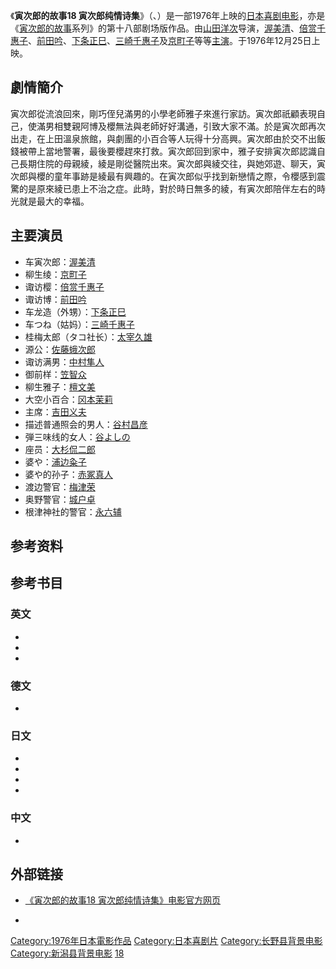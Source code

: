 {{noteTA
|1=zh-hans:寅次郎的故事; zh-hant:男人真命苦;
}}
{{Infobox Film
| name = 寅次郎的故事18 寅次郎纯情诗集<br><small>男はつらいよ 寅次郎純情詩集<br>Tora's Pure Love</small>
| image = 
| caption = 
| director = [[山田洋次|山田洋次]]
| producer = [[名岛彻|名岛彻]]
| writer = 山田洋次<br>朝间义隆
| starring = [[渥美清|渥美清]]<br>[[京町子|京町子]]
| music = [[山本直纯|山本直纯]]
| cinematography = 高羽哲夫
| editing = 石井岩
| distributor = [[松竹|松竹]]
| released = {{Film date|1976|12|25}}
| runtime = 103分钟
| country = {{JPN}}
| language = 日语
| budget = 
| gross = 
| preceded_by = [[寅次郎的故事17_再见夕阳|寅次郎的故事17 再见夕阳]]
| followed_by = [[寅次郎的故事19_寅次郎与贵族|寅次郎的故事19 寅次郎与贵族]]
}}

《'''寅次郎的故事18 寅次郎纯情诗集'''》（{{lang-ja|男はつらいよ 寅次郎純情詩集}}、{{lang-en|Tora's Pure Love；又名：Torasan Meets his School-Mates<ref>{{cite web|url=http://www.citwf.com/film257080.htm|title=OTOKO WA TSURAIYO -TORAJIRO JUNJO SHISHU|accessdate=2013-05-10|publisher=[[Complete_Index_to_World_Film|Complete Index to World Film]]|language=en|archive-date=2012-09-13|archive-url=https://web.archive.org/web/20120913075414/http://www.citwf.com/film257080.htm|dead-url=no}}</ref> 及 Tora-san's Heart of Gold<ref>{{cite web|url=http://www.molodezhnaja.ch/torasan18.htm|title=Tora-San's Heart of Gold|accessdate=2013-05-10|publisher=[http://www.molodezhnaja.ch/ www.molodezhnaja.ch]|language=de|archive-date=2013-05-21|archive-url=https://web.archive.org/web/20130521053135/http://molodezhnaja.ch/torasan18.htm|dead-url=no}}</ref>}}）是一部1976年上映的[[日本|日本]][[喜剧电影|喜剧电影]]，亦是《[[寅次郎的故事|寅次郎的故事]]系列》的第十八部剧场版作品。由[[山田洋次|山田洋次]]导演，[[渥美清|渥美清]]、[[倍赏千惠子|倍赏千惠子]]、[[前田吟|前田吟]]、[[下条正巳|下条正巳]]、[[三崎千惠子|三崎千惠子]]及[[京町子|京町子]]等等[[主演|主演]]。于1976年12月25日上映。

==劇情簡介==
寅次郎從流浪回來，剛巧侄兒滿男的小學老師雅子來進行家訪。寅次郎祇顧表現自己，使滿男相雙親阿博及櫻無法與老師好好溝通，引致大家不滿。於是寅次郎再次出走，在上田溫泉旅館，與劇團的小百合等人玩得十分高興。寅次郎由於交不出飯錢被帶上當地警署，最後要櫻趕來打救。寅次郎回到家中，雅子安排寅次郎認識自己長期住院的母親綾，綾是剛從醫院出來。寅次郎與綾交往，與她郊遊、聊天，寅次郎與櫻的童年事跡是綾最有興趣的。在寅次郎似乎找到新戀情之際，令櫻感到震驚的是原來綾已患上不治之症。此時，對於時日無多的綾，有寅次郎陪伴左右的時光就是最大的幸福。

==主要演员==
*车寅次郎：[[渥美清|渥美清]]
*柳生绫：[[京町子|京町子]]
*诹访樱：[[倍赏千惠子|倍赏千惠子]]
*诹访博：[[前田吟|前田吟]]
*车龙造（外甥）：[[下条正巳|下条正巳]]
*车つね（姑妈）：[[三崎千惠子|三崎千惠子]]
*桂梅太郎（タコ社长）：[[太宰久雄|太宰久雄]]
*源公：[[佐藤蛾次郎|佐藤蛾次郎]]
*诹访满男：[[中村隼人|中村隼人]]
*御前样：[[笠智众|笠智众]]
*柳生雅子：[[檀文美|檀文美]]
*大空小百合：[[冈本茉莉|冈本茉莉]]
*主席：[[吉田义夫|吉田义夫]]
*描述普通照会的男人：[[谷村昌彦|谷村昌彦]]
*弾三味线的女人：[[谷よしの|谷よしの]]
*座员：[[大杉侃二郎|大杉侃二郎]]
*婆や：[[浦边粂子|浦边粂子]]
*婆や的孙子：[[赤冢真人|赤冢真人]]
*渡边警官：[[梅津荣|梅津荣]]
*奥野警官：[[城户卓|城户卓]]
*根津神社的警官：[[永六辅|永六辅]]

==参考资料==
{{reflist}}

==参考书目==
===英文===
* {{cite web|url=http://ftvdb.bfi.org.uk/sift/title/305835|title=OTOKO WA TSURAI YO TORAJIRO JUNJO SHISHU (1976)|accessdate=2013-05-10|publisher=[[英国电影协会|英国电影协会]]|language=en|archive-url=https://web.archive.org/web/20121017231932/http://ftvdb.bfi.org.uk/sift/title/305835|archive-date=2012-10-17|dead-url=yes}}
* {{cite web|url=http://www.citwf.com/film257080.htm|title=OTOKO WA TSURAIYO -TORAJIRO JUNJO SHISHU|accessdate=2013-05-10|publisher=[[Complete_Index_to_World_Film|Complete Index to World Film]]|language=en|archive-date=2012-09-13|archive-url=https://web.archive.org/web/20120913075414/http://www.citwf.com/film257080.htm|dead-url=no}}
* {{cite web|first=Stuart|last=Galbraith IV|authorlink=Stuart Galbraith IV|url=http://www.dvdtalk.com/reviews/19347/tora-san-18-tora-sans-heart-of-gold/|title=Tora-san 18: Tora-san's Heart of Gold (Region 3)|date=2005-12-20|accessdate=2013-05-10|publisher=[[DVD_Talk|DVD Talk]]|language=en|archive-date=2012-10-09|archive-url=https://web.archive.org/web/20121009142037/http://www.dvdtalk.com/reviews/19347/tora-san-18-tora-sans-heart-of-gold/|dead-url=no}}

===德文===
* {{cite web|url=http://www.molodezhnaja.ch/torasan18.htm|title=Tora-San's Heart of Gold|accessdate=2013-05-10|publisher=[http://www.molodezhnaja.ch/ www.molodezhnaja.ch]|language=de|archive-date=2013-05-21|archive-url=https://web.archive.org/web/20130521053135/http://molodezhnaja.ch/torasan18.htm|dead-url=no}}

===日文===
* {{cite web|url=http://www.allcinema.net/prog/show_c.php?num_c=145746|title=男はつらいよ　寅次郎純情詩集(1976)|accessdate=2013-05-10|publisher=[http://www.allcinema.net/ www.allcinema.net]|language=ja|archive-date=2012-10-18|archive-url=https://web.archive.org/web/20121018035904/http://www.allcinema.net/prog/show_c.php?num_c=145746|dead-url=no}}
* {{cite web|url=http://www.japanese-cinema-db.jp/details/12675|title=男はつらいよ 寅次郎純情詩集|accessdate=2013-05-10|publisher=[http://www.japanese-cinema-db.jp/index.php 日本电影院数据库]（[[日本文化厅|日本文化厅]]）|language=ja|deadurl=yes|archiveurl=https://web.archive.org/web/20120226061636/http://www.japanese-cinema-db.jp/details/12675|archivedate=2012-02-26}}
* {{cite web|url=http://www.jmdb.ne.jp/1976/cz004190.htm|title=男はつらいよ 寅次郎純情詩集|accessdate=2013-05-10|language=ja|publisher=[[日本电影数据库|日本电影数据库]]|archive-date=2013-02-07|archive-url=https://web.archive.org/web/20130207203320/http://www.jmdb.ne.jp/1976/cz004190.htm|dead-url=no}}
* {{cite web|url=http://www.kinejun.jp/cinema/id/18615|title=男はつらいよ 寅次郎純情詩集|accessdate=2013-05-10|language=ja|publisher=[[电影旬报|电影旬报]]|deadurl=yes|archiveurl=https://web.archive.org/web/20120309142129/http://www.kinejun.jp/cinema/id/18615|archivedate=2012-03-09}}

===中文===
* {{cite web|url=http://movie.douban.com/subject/1981203/|title=寅次郎的故事18 寅次郎纯情诗集|accessdate=2013-05-10|publisher=豆瓣电影|archive-date=2015-08-22|archive-url=https://web.archive.org/web/20150822230237/http://movie.douban.com/subject/1981203/|dead-url=no}}

==外部链接==
{{Portal|日本|电影}}
* {{ja icon}} [https://web.archive.org/web/20130619231929/http://www.tora-san.jp/toranomaki/movie18/ 《寅次郎的故事18 寅次郎纯情诗集》电影官方网页]
* {{en icon}} {{imdb title|0075025|寅次郎的故事18 寅次郎纯情诗集}}

{{寅次郎的故事}}

{{DEFAULTSORT:Tora-san-18}}
[[Category:1976年日本電影作品|Category:1976年日本電影作品]]
[[Category:日本喜剧片|Category:日本喜剧片]]
[[Category:长野县背景电影|Category:长野县背景电影]]
[[Category:新潟县背景电影|Category:新潟县背景电影]]
[[Category:寅次郎的故事系列|18]]